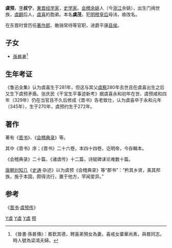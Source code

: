 '''虞预'''{{BD|272年||4世纪|catIdx=Y}}，[[表字|字]]'''叔宁'''，[[東晋|東晋]][[经学家|经学家]]，[[史学家|史学家]]。[[会稽|会稽]][[余姚|余姚]]人（今[[浙江|浙江]]余姚），出生门阀世族，[[虞翻|虞翻]]后人，[[虞喜|虞喜]]的胞弟。本名'''虞茂'''，犯[[庾文君|明穆皇后]]母讳，故改名。

在东晋时曾历任[[著作郎|著作郎]]、散骑常待等官职，进爵平康[[县侯|县侯]]。

==子女==
*[[孫晷|孫晷]]妻<ref>《晉書·孫晷傳》：晷欽其德，聘喜弟預女為妻。喜戒女棄華尚素，與晷同志。時人號為梁鴻夫婦。</ref>

== 生年考证 ==
《鲁迅全集》认为虞喜生于281年，但这与其父[[虞察|虞察]]280年去世且在虞喜出生之后又生下虞预矛盾。张庆民《干宝生平事迹新考》据虞喜永和初年在世、虞预咸和四年（329年）仍在当官且不久后修成《晋书》告老致仕，认为虞喜卒于永和元年（345年），生于270年，虞预约生于272年。

==著作==
著有《[[晉書_(虞預)|晋书]]》、《[[会稽典录|会稽典录]]》等。

其中《晋书》序；《晋书》二十六卷，本四十四卷，讫明帝，今存輯本。 

《会稽典录》二十篇、《诸虞传》十二篇，诗赋碑诔论难数十篇。

[[唐朝|唐朝]][[刘知几|刘知几]]《[[史通|史通]]·杂述》以为虞预《会稽典录》等“郡书”：“矜其乡贤，美其邦族，施于本国，颇得流行，置于他方，罕闻爱异。”

==参考==
《[[晋书|晋书]]·[[s:晉書/卷082#虞預|虞预传]]》 

[[Category:中国历史学家|Y虞]]
[[Category:晋朝作家|Y虞]]
[[Category:余姚人|Y虞]]
[[Category:会稽虞氏|预]]